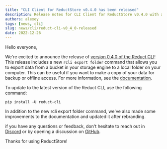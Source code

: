 ```yaml
---
title: "CLI Client for ReductStore v0.4.0 has been released"
description: Release notes for CLI Client for ReductStore v0.4.0 with a new feature to export data to a file system
authors: alexey
tags: [news, cli]
slug: news/cli/reduct-cli-v0_4_0-released
date: 2022-12-26
---
```


Hello everyone,

We're excited to announce the release
of [version 0.4.0 of the Reduct CLI](https://github.com/reductstore/reduct-cli/releases/tag/v0.4.0)!
This release includes a new `rcli export folder` command that allows you to export data from a bucket in your storage
engine to a local folder on your computer.
This can be useful if you want to make a copy of your data for backup or offline access. For more information, 
see the [documentation](https://cli.reduct.store/en/latest/docs/export/).

<!--truncate-->

To update to the latest version of the Reduct CLI, use the following command:

```
pip install -U reduct-cli
```

In addition to the new rcli export folder command, we've also made some improvements to the documentation and updated it
after rebranding.

if you have any questions or feedback, don't hesitate to reach out in [Discord](https://discord.gg/8wPtPGJYsn)
or by opening a discussion on [GitHub](https://github.com/reductstore/reductstore/discussions).

Thanks for using ReductStore!